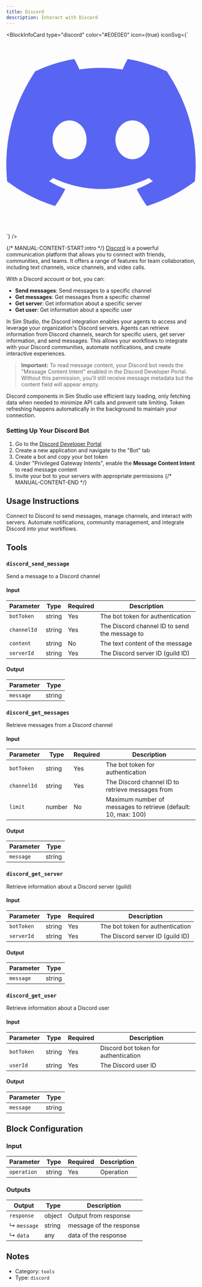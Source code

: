 ```yaml
---
title: Discord
description: Interact with Discord
---
```



<BlockInfoCard 
  type="discord"
  color="#E0E0E0"
  icon={true}
  iconSvg={`<svg className="block-icon"    viewBox="0 -28.5 256 256" version="1.1" xmlns="http://www.w3.org/2000/svg" xmlnsXlink="http://www.w3.org/1999/xlink" preserveAspectRatio="xMidYMid">
    <g>
        <path d="M216.856339,16.5966031 C200.285002,8.84328665 182.566144,3.2084988 164.041564,0 C161.766523,4.11318106 159.108624,9.64549908 157.276099,14.0464379 C137.583995,11.0849896 118.072967,11.0849896 98.7430163,14.0464379 C96.9108417,9.64549908 94.1925838,4.11318106 91.8971895,0 C73.3526068,3.2084988 55.6133949,8.86399117 39.0420583,16.6376612 C5.61752293,67.146514 -3.4433191,116.400813 1.08711069,164.955721 C23.2560196,181.510915 44.7403634,191.567697 65.8621325,198.148576 C71.0772151,190.971126 75.7283628,183.341335 79.7352139,175.300261 C72.104019,172.400575 64.7949724,168.822202 57.8887866,164.667963 C59.7209612,163.310589 61.5131304,161.891452 63.2445898,160.431257 C105.36741,180.133187 151.134928,180.133187 192.754523,160.431257 C194.506336,161.891452 196.298154,163.310589 198.110326,164.667963 C191.183787,168.842556 183.854737,172.420929 176.223542,175.320965 C180.230393,183.341335 184.861538,190.991831 190.096624,198.16893 C211.238746,191.588051 232.743023,181.531619 254.911949,164.955721 C260.227747,108.668201 245.831087,59.8662432 216.856339,16.5966031 Z M85.4738752,135.09489 C72.8290281,135.09489 62.4592217,123.290155 62.4592217,108.914901 C62.4592217,94.5396472 72.607595,82.7145587 85.4738752,82.7145587 C98.3405064,82.7145587 108.709962,94.5189427 108.488529,108.914901 C108.508531,123.290155 98.3405064,135.09489 85.4738752,135.09489 Z M170.525237,135.09489 C157.88039,135.09489 147.510584,123.290155 147.510584,108.914901 C147.510584,94.5396472 157.658606,82.7145587 170.525237,82.7145587 C183.391518,82.7145587 193.761324,94.5189427 193.539891,108.914901 C193.539891,123.290155 183.391518,135.09489 170.525237,135.09489 Z" fill="#5865F2" fillRule="nonzero">

</path>
    </g>
</svg>`}
/>

{/* MANUAL-CONTENT-START:intro */}
[Discord](https://discord.com) is a powerful communication platform that allows you to connect with friends, communities, and teams. It offers a range of features for team collaboration, including text channels, voice channels, and video calls.

With a Discord account or bot, you can:

- **Send messages**: Send messages to a specific channel
- **Get messages**: Get messages from a specific channel
- **Get server**: Get information about a specific server
- **Get user**: Get information about a specific user

In Sim Studio, the Discord integration enables your agents to access and leverage your organization's Discord servers. Agents can retrieve information from Discord channels, search for specific users, get server information, and send messages. This allows your workflows to integrate with your Discord communities, automate notifications, and create interactive experiences.

> **Important:** To read message content, your Discord bot needs the "Message Content Intent" enabled in the Discord Developer Portal. Without this permission, you'll still receive message metadata but the content field will appear empty.

Discord components in Sim Studio use efficient lazy loading, only fetching data when needed to minimize API calls and prevent rate limiting. Token refreshing happens automatically in the background to maintain your connection.

### Setting Up Your Discord Bot

1. Go to the [Discord Developer Portal](https://discord.com/developers/applications)
2. Create a new application and navigate to the "Bot" tab
3. Create a bot and copy your bot token
4. Under "Privileged Gateway Intents", enable the **Message Content Intent** to read message content
5. Invite your bot to your servers with appropriate permissions
   {/* MANUAL-CONTENT-END */}

## Usage Instructions

Connect to Discord to send messages, manage channels, and interact with servers. Automate notifications, community management, and integrate Discord into your workflows.

## Tools

### `discord_send_message`

Send a message to a Discord channel

#### Input

| Parameter   | Type   | Required | Description                                   |
| ----------- | ------ | -------- | --------------------------------------------- |
| `botToken`  | string | Yes      | The bot token for authentication              |
| `channelId` | string | Yes      | The Discord channel ID to send the message to |
| `content`   | string | No       | The text content of the message               |
| `serverId`  | string | Yes      | The Discord server ID \(guild ID\)            |

#### Output

| Parameter | Type   |
| --------- | ------ |
| `message` | string |

### `discord_get_messages`

Retrieve messages from a Discord channel

#### Input

| Parameter   | Type   | Required | Description                                                      |
| ----------- | ------ | -------- | ---------------------------------------------------------------- |
| `botToken`  | string | Yes      | The bot token for authentication                                 |
| `channelId` | string | Yes      | The Discord channel ID to retrieve messages from                 |
| `limit`     | number | No       | Maximum number of messages to retrieve \(default: 10, max: 100\) |

#### Output

| Parameter | Type   |
| --------- | ------ |
| `message` | string |

### `discord_get_server`

Retrieve information about a Discord server (guild)

#### Input

| Parameter  | Type   | Required | Description                        |
| ---------- | ------ | -------- | ---------------------------------- |
| `botToken` | string | Yes      | The bot token for authentication   |
| `serverId` | string | Yes      | The Discord server ID \(guild ID\) |

#### Output

| Parameter | Type   |
| --------- | ------ |
| `message` | string |

### `discord_get_user`

Retrieve information about a Discord user

#### Input

| Parameter  | Type   | Required | Description                          |
| ---------- | ------ | -------- | ------------------------------------ |
| `botToken` | string | Yes      | Discord bot token for authentication |
| `userId`   | string | Yes      | The Discord user ID                  |

#### Output

| Parameter | Type   |
| --------- | ------ |
| `message` | string |

## Block Configuration

### Input

| Parameter   | Type   | Required | Description |
| ----------- | ------ | -------- | ----------- |
| `operation` | string | Yes      | Operation   |

### Outputs

| Output      | Type   | Description             |
| ----------- | ------ | ----------------------- |
| `response`  | object | Output from response    |
| ↳ `message` | string | message of the response |
| ↳ `data`    | any    | data of the response    |

## Notes

- Category: `tools`
- Type: `discord`
